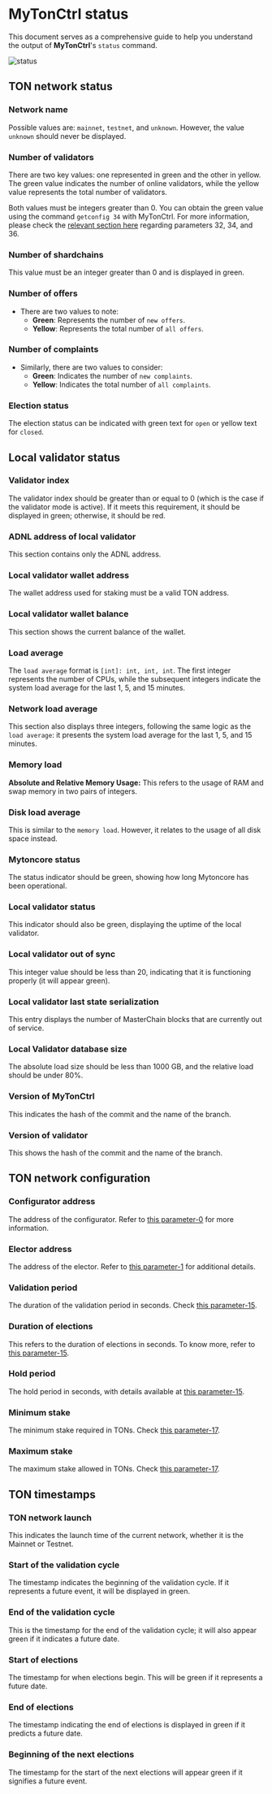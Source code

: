 
# MyTonCtrl status

This document serves as a comprehensive guide to help you understand the output of **MyTonCtrl**'s `status` command.

![status](/img/docs/mytonctrl/status.png)

## TON network status

### Network name

Possible values are: `mainnet`, `testnet`, and `unknown`. However, the value `unknown` should never be displayed.

### Number of validators

There are two key values: one represented in green and the other in yellow. The green value indicates the number of online validators, while the yellow value represents the total number of validators.

Both values must be integers greater than 0. You can obtain the green value using the command `getconfig 34` with MyTonCtrl. For more information, please check the [relevant section here](/v3/documentation/network/configs/blockchain-configs#param-32-34-and-36) regarding parameters 32, 34, and 36.

### Number of shardchains

This value must be an integer greater than 0 and is displayed in green.

### Number of offers

* There are two values to note:
  * **Green**: Represents the number of `new offers`.
  * **Yellow**: Represents the total number of `all offers`.

### Number of complaints

* Similarly, there are two values to consider:
  * **Green**: Indicates the number of `new complaints`.
  * **Yellow**: Indicates the total number of `all complaints`.

### Election status

The election status can be indicated with green text for `open` or yellow text for `closed`.

## Local validator status

### Validator index

The validator index should be greater than or equal to 0 (which is the case if the validator mode is active). If it meets this requirement, it should be displayed in green; otherwise, it should be red.

### ADNL address of local validator

This section contains only the ADNL address.

### Local validator wallet address

The wallet address used for staking must be a valid TON address.

### Local validator wallet balance

This section shows the current balance of the wallet.

### Load average

The `load average` format is `[int]: int, int, int`. The first integer represents the number of CPUs, while the subsequent integers indicate the system load average for the last 1, 5, and 15 minutes.

### Network load average

This section also displays three integers, following the same logic as the `load average`: it presents the system load average for the last 1, 5, and 15 minutes.

### Memory load

**Absolute and Relative Memory Usage:** This refers to the usage of RAM and swap memory in two pairs of integers.

### Disk load average

This is similar to the `memory load`. However, it relates to the usage of all disk space instead.

### Mytoncore status

The status indicator should be green, showing how long Mytoncore has been operational.

### Local validator status

This indicator should also be green, displaying the uptime of the local validator.

### Local validator out of sync

This integer value should be less than 20, indicating that it is functioning properly (it will appear green).

### Local validator last state serialization

This entry displays the number of MasterChain blocks that are currently out of service.

### Local Validator database size

The absolute load size should be less than 1000 GB, and the relative load should be under 80%.

### Version of MyTonCtrl

This indicates the hash of the commit and the name of the branch.

### Version of validator

This shows the hash of the commit and the name of the branch.

## TON network configuration

### Configurator address

The address of the configurator. Refer to [this parameter-0](/v3/documentation/network/configs/blockchain-configs#param-0) for more information.

### Elector address

The address of the elector. Refer to [this parameter-1](/v3/documentation/network/configs/blockchain-configs#param-1) for additional details.

### Validation period

The duration of the validation period in seconds. Check [this parameter-15](/v3/documentation/network/configs/blockchain-configs#param-15).

### Duration of elections

This refers to the duration of elections in seconds. To know more, refer to [this parameter-15](/v3/documentation/network/configs/blockchain-configs#param-15).

### Hold period

The hold period in seconds, with details available at [this parameter-15](/v3/documentation/network/configs/blockchain-configs#param-15).

### Minimum stake

The minimum stake required in TONs. Check [this parameter-17](/v3/documentation/network/configs/blockchain-configs#param-17).

### Maximum stake

The maximum stake allowed in TONs. Check [this parameter-17](/v3/documentation/network/configs/blockchain-configs#param-17).

## TON timestamps

### TON network launch

This indicates the launch time of the current network, whether it is the Mainnet or Testnet.

### Start of the validation cycle

The timestamp indicates the beginning of the validation cycle. If it represents a future event, it will be displayed in green.

### End of the validation cycle

This is the timestamp for the end of the validation cycle; it will also appear green if it indicates a future date.

### Start of elections

The timestamp for when elections begin. This will be green if it represents a future date.

### End of elections

The timestamp indicating the end of elections is displayed in green if it predicts a future date.

### Beginning of the next elections

The timestamp for the start of the next elections will appear green if it signifies a future event.

<Feedback />
